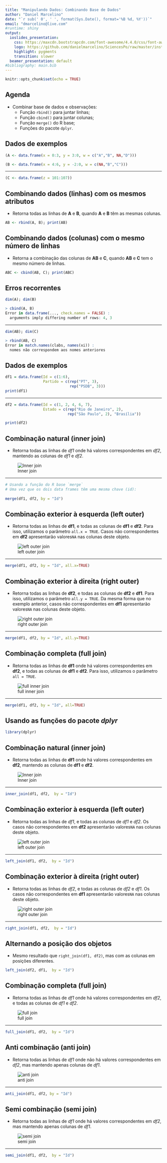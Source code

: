 ```yaml
---
title: "Manipulando Dados: Combinando Base de Dados"
author: "Daniel Marcelino"
date: "`r sub(' 0', ' ', format(Sys.Date(), format='%B %d, %Y'))`"
email: "dmarcelino@live.com"
#runtime: shiny
output:
  ioslides_presentation:
    css: https://maxcdn.bootstrapcdn.com/font-awesome/4.4.0/css/font-awesome.min.css
    logo: https://github.com/danielmarcelino/SciencesPo/raw/master/inst/doc/SciencesPo_R_logo.png
    highlight: pygments
    transition: slower
  beamer_presentation: default
#bibliography: main.bib
---
```


```r
knitr::opts_chunk$set(echo = TRUE)
```


## Agenda

- Combinar base de dados e observações:
  - Função `rbind()` para juntar linhas;
  - Função `cbind()` para juntar colunas;
  - Função `merge()`  do R base;
  - Funções do pacote `dplyr`.


## Dados de exemplos

```r
(A <- data.frame(x = 0:3, y = 3:0, w = c("A","B", NA,"D")))
```

```r
(B <- data.frame(x = 4:6, y = -2:0, w = c(NA,"B","C")))
```

----

```r
(C <- data.frame(z = 101:107))
```

## Combinando dados (linhas) com os mesmos atributos
- Retorna todas as linhas de **A** e **B**, quando **A** e **B** têm as mesmas colunas.

```r
AB <- rbind(A, B); print(AB)
```


## Combinando dados (colunas) com o mesmo número de linhas
- Retorna a combinação das colunas de **AB** e **C**, quando **AB** e **C** tem o mesmo número de linhas.

```r
ABC <- cbind(AB, C); print(ABC)
```


## Erros recorrentes 
```r
dim(A); dim(B)
```


```r
> cbind(A, B)
Error in data.frame(..., check.names = FALSE) : 
  arguments imply differing number of rows: 4, 3
```

----

```r
dim(AB); dim(C)
```

```r

> rbind(AB, C)
Error in match.names(clabs, names(xi)) : 
  nomes não correspondem aos nomes anteriores
```

## Dados de exemplos

```r
df1 = data.frame(Id = c(1:6), 
                 Partido = c(rep("PT", 3), 
                             rep("PSDB", 3)))
print(df1) 
```


----


```r
df2 = data.frame(Id = c(1, 2, 4, 6, 7), 
                 Estado = c(rep("Rio de Janeiro", 2),
                            rep("São Paulo", 2), "Brasília"))

print(df2) 
```


## Combinação natural (inner join) 

- Retorna todas as linhas de *df1* onde há valores correspondentes em *df2*, mantendo as colunas de *df1* e *df2*.

<div class="centered">
![Inner join](Only-matching-observations.png)
</div>

----

```r
# Usando a função do R base `merge`
# Uma vez que os dois data frames têm uma mesma chave (id):
  
merge(df1, df2, by = "Id")
```


## Combinação exterior à esquerda (left outer)
- Retorna todas as linhas de **df1**, e todas as colunas de **df1** e **df2**. Para isso, utilizamos o parâmetro `all.x = TRUE`. Casos não correspondentes em **df2** apresentarão valores`NA` nas colunas deste objeto.  

<div class="centered">

![left outer join](All-matching-obs-and-non-matching-from-A.png)
</div>


----

```r
merge(df1, df2, by = "Id", all.x=TRUE)
```


## Combinação exterior à direita (right outer)
- Retorna todas as linhas de **df2**, e todas as colunas de **df2** e **df1**. Para isso, utilizamos o parâmetro `all.y = TRUE`. Da mesma forma que no exemplo anterior, casos não correspondentes em **df1** apresentarão valores`NA` nas colunas deste objeto.  

<div class="centered">
![right outer join](All-matching-obs-and-non-matching-from-B.png)
</div>


----

```r
merge(df1, df2, by = "Id", all.y=TRUE)
```


## Combinação completa (full join)
- Retorna todas as linhas de **df1** onde há valores correspondentes em **df2**, e todas as colunas de **df1** e **df2**. Para isso,  utilizamos o parâmetro `all = TRUE`.

<div class="centered">
![full inner join](All-observations.png)
</div>


----

```r
merge(df1, df2, by = "Id", all=TRUE)
```


## Usando as funções do pacote *dplyr*

```r
library(dplyr)

```

## Combinação natural (inner join) 
- Retorna todas as linhas de **df1** onde há valores correspondentes em **df2**, mantendo as colunas de **df1** e **df2**.

<div class="centered">
![Inner join](Only-matching-observations.png)
</div>

----

```r

inner_join(df1, df2,  by = "Id")
```


## Combinação exterior à esquerda (left outer)
- Retorna todas as linhas de *df1*, e todas as colunas de *df1* e *df2*. Os casos não correspondentes em **df2** apresentarão valores`NA` nas colunas deste objeto.  



<div class="centered">
![left outer join](All-matching-obs-and-non-matching-from-A.png)
</div>

----

```r
left_join(df1, df2,  by = "Id")
```


## Combinação exterior à direita (right outer)
- Retorna todas as linhas de *df2*, e todas as colunas de *df2* e *df1*. Os casos não correspondentes em **df1** apresentarão valores`NA` nas colunas deste objeto.  


<div class="centered">
![right outer join](All-matching-obs-and-non-matching-from-B.png)
</div>

----

```r
right_join(df1, df2,  by = "Id")
```


## Alternando a posição dos objetos
- Mesmo resultado que `right_join(df1, df2)`, mas com as colunas em posições diferentes.

```r
left_join(df2, df1,  by = "Id")
```


## Combinação completa (full join)
- Retorna todas as linhas de *df1* onde há valores correspondentes em *df2*, e todas as colunas de *df1* e *df2*.

<div class="centered">
![full join](All-observations.png)
</div>

----

```r
full_join(df1, df2,  by = "Id")
```

## Anti combinação (anti join)

- Retorna todas as linhas de *df1* onde não há valores correspondentes em *df2*, mas mantendo apenas colunas de *df1*.

<div class="centered">
![anti join](Only-nonmatching-from-A-and-B.png)
</div>

----


```r
anti_join(df1, df2, by = "Id")
```

## Semi combinação (semi join) 

- Retorna todas as linhas de *df1* onde há valores correspondentes em *df2*, mas mantendo apenas colunas de *df1*.

<div class="centered">
![semi join](Only-nonmatching-from-A.png)
</div>

----

```r
semi_join(df1, df2,  by = "Id")
```
